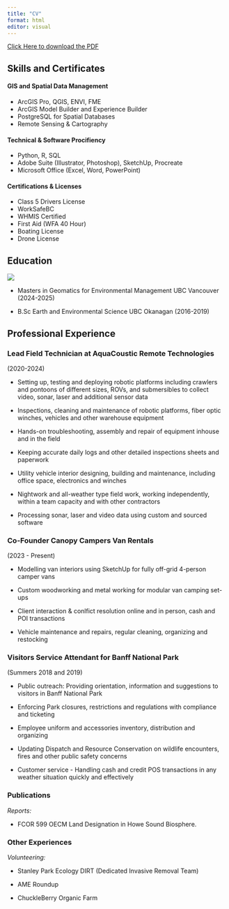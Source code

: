 ```yaml
---
title: "CV"
format: html
editor: visual
---
```


[Click Here to download the PDF](Geomatics Resume.pdf){download="Max Lorsignol's Resume"}

## Skills and Certificates

#### GIS and Spatial Data Management

-   ArcGIS Pro, QGIS, ENVI, FME
-   ArcGIS Model Builder and Experience Builder
-   PostgreSQL for Spatial Databases
-   Remote Sensing & Cartography

#### Technical & Software Procifiency

-   Python, R, SQL
-   Adobe Suite (Illustrator, Photoshop), SketchUp, Procreate
-   Microsoft Office (Excel, Word, PowerPoint)

#### Certifications & Licenses

-   Class 5 Drivers License
-   WorkSafeBC
-   WHMIS Certified
-   First Aid (WFA 40 Hour)
-   Boating License
-   Drone License

## Education

![](images/UBC_logo.png)

-   Masters in Geomatics for Environmental Management UBC Vancouver (2024-2025)

-   B.Sc Earth and Environmental Science UBC Okanagan (2016-2019)

## Professional Experience

### Lead Field Technician at AquaCoustic Remote Technologies

(2020-2024)

-   Setting up, testing and deploying robotic platforms including crawlers and pontoons of different sizes, ROVs, and submersibles to collect video, sonar, laser and additional sensor data

-   Inspections, cleaning and maintenance of robotic platforms, fiber optic winches, vehicles and other warehouse equipment

-   Hands-on troubleshooting, assembly and repair of equipment inhouse and in the field

-   Keeping accurate daily logs and other detailed inspections sheets and paperwork

-   Utility vehicle interior designing, building and maintenance, including office space, electronics and winches

-   Nightwork and all-weather type field work, working independently, within a team capacity and with other contractors

-   Processing sonar, laser and video data using custom and sourced software\

### Co-Founder Canopy Campers Van Rentals

(2023 - Present)

-   Modelling van interiors using SketchUp for fully off-grid 4-person camper vans

-   Custom woodworking and metal working for modular van camping set-ups

-   Client interaction & conlfict resolution online and in person, cash and POI transactions

-   Vehicle maintenance and repairs, regular cleaning, organizing and restocking

### Visitors Service Attendant for Banff National Park

(Summers 2018 and 2019)

-   Public outreach: Providing orientation, information and suggestions to visitors in Banff National Park

-   Enforcing Park closures, restrictions and regulations with compliance and ticketing

-   Employee uniform and accessories inventory, distribution and organizing

-   Updating Dispatch and Resource Conservation on wildlife encounters, fires and other public safety concerns

-   Customer service - Handling cash and credit POS transactions in any weather situation quickly and effectively

### Publications

*Reports:*

-   FCOR 599 OECM Land Designation in Howe Sound Biosphere.

### Other Experiences

*Volunteering:*

-   Stanley Park Ecology DIRT (Dedicated Invasive Removal Team)

-   AME Roundup

-   ChuckleBerry Organic Farm
